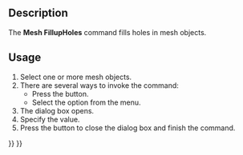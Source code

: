 <languages/>
<translate>

<!--T:1-->
{{Docnav
|[[Mesh_FlipNormals|FlipNormals]]
|[[Mesh_FillInteractiveHole|FillInteractiveHole]]
|[[Mesh_Workbench|Mesh]]
|IconL=Mesh_FlipNormals.svg
|IconR=Mesh_FillInteractiveHole.svg
|IconC=Workbench_Mesh.svg
}}

<!--T:2-->
{{GuiCommand
|Name=Mesh FillupHoles
|MenuLocation=Meshes → Fill Holes
|Workbenches=[[Mesh_Workbench|Mesh]]
|SeeAlso=[[Mesh_FillInteractiveHole|Mesh FillInteractiveHole]], [[Mesh_AddFacet|Mesh AddFacet]]
}}

==Description== <!--T:3-->

<!--T:4-->
The '''Mesh FillupHoles''' command fills holes in mesh objects.

==Usage== <!--T:5-->

<!--T:6-->
# Select one or more mesh objects.
# There are several ways to invoke the command:
#* Press the {{Button|[[Image:Mesh_FillupHoles.svg|16px]] [[Mesh_FillupHoles|Fill Holes]]}} button.
#* Select the {{MenuCommand|Meshes → [[Image:Mesh_FillupHoles.svg|16px]] Fill Holes}} option from the menu.
# The {{MenuCommand|Fill Holes}} dialog box opens.
# Specify the {{MenuCommand|Fill holes with maximum number of edges}} value.
# Press the {{Button|OK}} button to close the dialog box and finish the command.


<!--T:7-->
{{Docnav
|[[Mesh_FlipNormals|FlipNormals]]
|[[Mesh_FillInteractiveHole|FillInteractiveHole]]
|[[Mesh_Workbench|Mesh]]
|IconL=Mesh_FlipNormals.svg
|IconR=Mesh_FillInteractiveHole.svg
|IconC=Workbench_Mesh.svg
}}

</translate>
{{Mesh Tools navi{{#translation:}}}}
{{Userdocnavi{{#translation:}}}}
{{clear}}